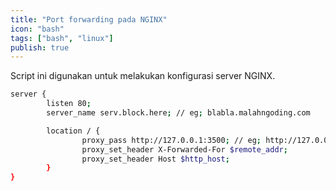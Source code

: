```yaml
---
title: "Port forwarding pada NGINX"
icon: "bash"
tags: ["bash", "linux"]
publish: true
---
```


Script ini digunakan untuk melakukan konfigurasi server NGINX.

```bash
server {
        listen 80;
        server_name serv.block.here; // eg; blabla.malahngoding.com

        location / {
                proxy_pass http://127.0.0.1:3500; // eg; http://127.0.0.1:3000
                proxy_set_header X-Forwarded-For $remote_addr;
                proxy_set_header Host $http_host;
        }
}
```
